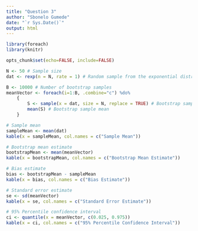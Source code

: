 ```yaml
---
title: "Question 3"
author: "Sbonelo Gumede"
date: "`r Sys.Date()`"
output: html
---
```


```r
library(foreach)
library(knitr)

opts_chunk$set(echo=FALSE, include=FALSE)
```

```r
N <- 50 # Sample size
dat <- rexp(n = N, rate = 1) # Random sample from the exponential distribution

B <- 10000 # Number of bootstrap samples
meanVector <- foreach(i=1:B, .combine="c") %do% 
	{
		S <- sample(x = dat, size = N, replace = TRUE) # Bootstrap sample
		mean(S) # Bootstrap sample mean
	}

# Sample mean
sampleMean <- mean(dat)
kable(x = sampleMean, col.names = c("Sample Mean"))

# Bootstrap mean estimate
bootstrapMean <- mean(meanVector)
kable(x = bootstrapMean, col.names = c("Bootstrap Mean Estimate"))

# Bias estimate
bias <- bootstrapMean - sampleMean
kable(x = bias, col.names = c("Bias Estimate"))

# Standard error estimate
se <- sd(meanVector)
kable(x = se, col.names = c("Standard Error Estimate"))

# 95% Percentile confidence interval
ci <- quantile(x = meanVector, c(0.025, 0.975))
kable(x = ci, col.names = c("95% Percentile Confidence Interval"))
```